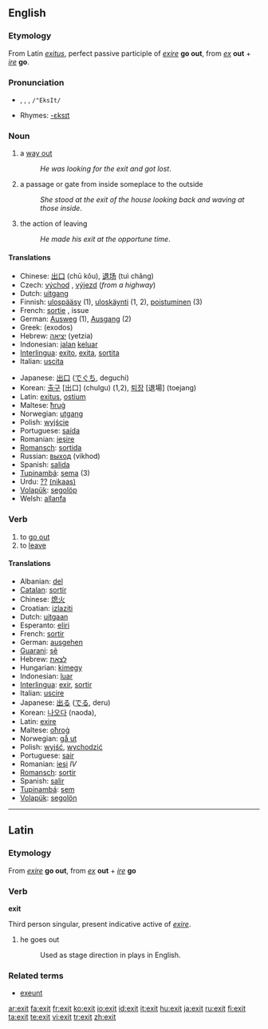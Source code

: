 ==English==

===Etymology===
From Latin ''[[exitus]]'', perfect passive participle of  ''[[exire]]'' '''go out''', from ''[[ex]]'' '''out''' + ''[[ire]]'' '''go'''.

===Pronunciation===
* {{IPA|/ˈɛgzɪt/}}, {{IPAchar|/ˈɛksɪt/}}, {{SAMPA|/"EgzIt/}}, <tt>/"EksIt/</tt>
* Rhymes: [[Rhymes:English:-ɛksɪt|-ɛksɪt]]

===Noun===
{{en-noun}}

# a [[way out]]
#: ''He was looking for the exit and got lost''.
# a passage or gate from inside someplace to the outside
#: ''She stood at the exit of the house looking back and waving at those inside''.
# the action of leaving
#: ''He made his exit at the opportune time''.

====Translations====
{{trans-top}}
* Chinese: [[出口]] (chū kǒu), [[退场]] (tuì chǎng)
* Czech: [[východ]] {{m}}, [[výjezd]] {{m}} (''from a highway'')
* Dutch: [[uitgang]]
* Finnish: [[ulospääsy]] (1), [[uloskäynti]] (1, 2), [[poistuminen]] (3)
* French: [[sortie]] {{f}}, issue {{f}}
* German: [[Ausweg]] {{m}} (1), [[Ausgang]] {{m}} (2)
* Greek: (exodos)
* Hebrew: [[יציאה]] (yetzia)
* Indonesian: [[jalan]] [[keluar]]
* [[Interlingua]]: [[exito]], [[exita]], [[sortita]]
* Italian: [[uscita]] {{f}}
{{trans-mid}}
* Japanese: [[出口]] ([[でぐち]], deguchi)
* Korean: [[출구]] [出口] (chulgu) (1,2), [[퇴장]] [退場] (toejang)
* Latin: [[exitus]], [[ostium]]
* Maltese: [[ħruġ]]
* Norwegian: [[utgang]]
* Polish: [[wyjście]] {{n}}
* Portuguese: [[saída]] {{f}}
* Romanian: [[ieşire]] {{f}}
* [[Romansch]]: [[sortida]] {{f}}
* Russian: [[выход]] (vikhod)
* Spanish: [[salida]] {{f}}
* [[Tupinambá]]: [[sema]] (3)
* Urdu: [[??]] [[(nikaas)]] {{m}}
* [[Volapük]]: [[segolöp]]
* Welsh: [[allanfa]] {{f}}
{{trans-bottom}}

===Verb===
{{en-verb}}

# to [[go out]]
# to [[leave]]

====Translations====
{{trans-top}}
* Albanian: [[del]]
* [[Catalan]]: [[sortir]]
* Chinese: [[熄火]]
* Croatian: [[izlaziti]]
* Dutch: [[uit]][[gaan]]
* Esperanto: [[el]][[iri]]
* French: [[sortir]]
* German: [[aus]][[gehen]]
* [[Guarani]]: [[sẽ]]
* Hebrew: [[לצאת]]
* Hungarian: [[ki]][[megy]]
* Indonesian: [[luar]]
* [[Interlingua]]: [[exir]], [[sortir]]
* Italian: [[uscire]]
* Japanese: [[出る]] ([[でる]], deru)
* Korean: [[나오다]] (naoda),
* Latin: [[exire]]
* Maltese: [[oħroġ]]
* Norwegian: [[gå ut]]
* Polish: [[wyjść]], [[wychodzić]]
* Portuguese: [[sair]]
* Romanian: [[ieşi]] ''IV''
* [[Romansch]]: [[sortir]]
* Spanish: [[salir]]
* [[Tupinambá]]: [[sem]]
* [[Volapük]]: [[segolön]]
{{trans-bottom}}

----

==Latin==

===Etymology===
From ''[[exire]]'' '''go out''', from ''[[ex]]'' '''out''' + ''[[ire]]'' '''go'''

===Verb===
'''exit'''

Third person singular, present indicative active of ''[[exire]]''.

# he goes out
#: Used as stage direction in plays in English.

===Related terms===
* [[exeunt]]

[[ar:exit]]
[[fa:exit]]
[[fr:exit]]
[[ko:exit]]
[[io:exit]]
[[id:exit]]
[[it:exit]]
[[hu:exit]]
[[ja:exit]]
[[ru:exit]]
[[fi:exit]]
[[ta:exit]]
[[te:exit]]
[[vi:exit]]
[[tr:exit]]
[[zh:exit]]